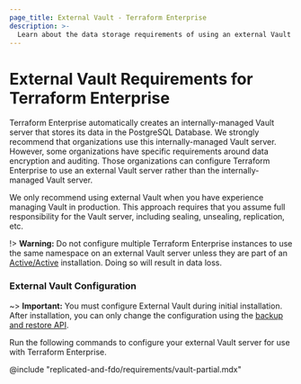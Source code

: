 ```yaml
---
page_title: External Vault - Terraform Enterprise
description: >-
  Learn about the data storage requirements of using an external Vault server with Terraform Enterprise.
---
```


# External Vault Requirements for Terraform Enterprise

Terraform Enterprise automatically creates an internally-managed Vault server
that stores its data in the PostgreSQL Database. We strongly recommend that
organizations use this internally-managed Vault server. However, some
organizations have specific requirements around data encryption and auditing.
Those organizations can configure Terraform Enterprise to use an external Vault
server rather than the internally-managed Vault server.

We only recommend using external Vault when you have experience managing Vault
in production. This approach requires that you assume full responsibility for
the Vault server, including sealing, unsealing, replication, etc.

!> **Warning:** Do not configure multiple Terraform Enterprise instances to use the same namespace on an external Vault server unless they are part of an [Active/Active](/terraform/enterprise/deploy/replicated/install/automated/active-active) installation. Doing so will result in data loss.


### External Vault Configuration

~> **Important:** You must configure External Vault during initial installation. After installation, you can only change the configuration using the [backup and restore API](/terraform/enterprise/deploy/replicated/administration/infrastructure/backup-restore).

Run the following commands to configure your external Vault server for use with
Terraform Enterprise.

@include "replicated-and-fdo/requirements/vault-partial.mdx"
